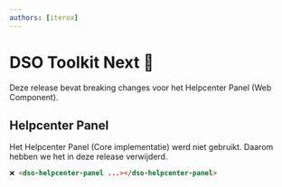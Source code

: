 ```yaml
---
authors: [iterox]
---
```


# DSO Toolkit Next 📜

Deze release bevat breaking changes voor het Helpcenter Panel (Web Component).

## Helpcenter Panel

Het Helpcenter Panel (Core implementatie) werd niet gebruikt. Daarom hebben we het in deze release verwijderd.

```html
❌ <dso-helpcenter-panel ...></dso-helpcenter-panel>
```
